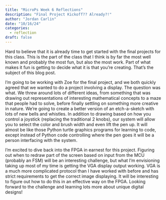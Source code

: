 ```yaml
---
title: "MicroPs Week 6 Reflections"
description: "Final Project Kickoff?? Already?!"
author: "Jordan Carlin"
date: "10/16/24"
categories:
  - reflection
draft: false
---
```


Hard to believe that it is already time to get started with the final projects for this class. This is the part of the class that I think is by far the most well known and probably the most fun, but also the most work. Part of what makes it fun is getting to decide what it is that you're creating. That's the subject of this blog post.

I'm going to be working with Zoe for the final project, and we both quickly agreed that we wanted to do a project involving a display. The question was what. We threw around lots of different ideas, from something that was drawing out representations of interesting mathematical concepts to a maze that people had to solve, before finally settling on something more creative in nature. We're going to create a better version of an etch-a-sketch with lots of new bells and whistles. In addition to drawing based on how you control a joystick (replacing the traditional 2 knobs), our system will allow you to select the color and brush width and even lift the pen up. It will almost be like those Python turtle graphics programs for learning to code, except instead of Python code controlling where the pen goes it will be a person interfacing with the system.

I'm excited to dive back into the FPGA in earnest for this project. Figuring out when to redraw part of the screen based on input from the MCU (probably an FSM) will be an interesting challenge, but what I'm envisioning taking up most of my time is getting the VGA display output working. VGA is a much more complicated protocol than I have worked with before and has strict requirements to get the correct image displaying. It will be interesting to figure out how to do this in an effective way on the FPGA. Looking forward to the challenge and learning lots more about unique digital designs!

